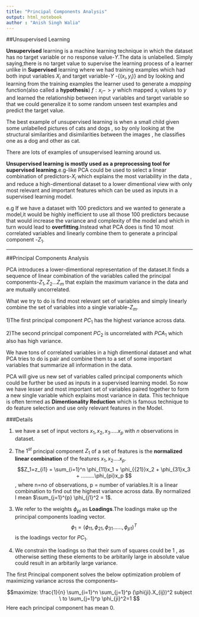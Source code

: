 ```yaml
---
title: "Principal Components Analysis"
output: html_notebook
author : "Anish Singh Walia"
---
```


##Unsupervised Learning

__Unsupervised__ learning is a machine learning technique in which the dataset has no target variable or no response value-$Y$.The data is unlabelled.
Simply saying,there is no target value to supervise the learning process of a learner unlike in __Supervised__ learning where we had training examples which had both input variables $X_i$ and target variable-$Y$ -{$(x_i,y_i)$} and by looking and learning from the training examples the learner used to generate a *mapping* function(also called a __hypothesis__) $f : x_i-> y$ which mapped $x_i$ values to $y$ and learned the relationship between input variables and target variable so that we could generalize it to some random unseen test examples and predict the target value.

The best example of unsupervised learning is when a small child given some unlabelled pictures of cats and dogs , so by only looking at the structural similarities and disimilarities between the images , he classifies one as a dog and other as cat.

There are lots of examples of unsupervised learning around us.

__Unsupervised learning is mostly used as a preprocessing tool for supervised learning__.e.g-like PCA could be used to select a linear combination of predictors-$X_i$ which explains the most variability in the data , and reduce a high-dimentional dataset to a lower dimentional view with only most relevant and important features which can be used as inputs in a supervised learning model.

e.g If we have a dataset with 100 predictors and we wanted to generate a model,it would be highly inefficient to use all those 100 predictors because that would increase the variance and complexity of the model and which in turn would lead to __overfitting__.Instead what PCA does is find 10 most correlated variables and linearly combine them to generate a principal component -$Z_1$. 

----------------------


##Principal Components Analysis

PCA introduces a lower-dimentional representation of the dataset.It finds a sequence of linear combination of the variables called the principal components-$Z_1,Z_2...Z_m$ that explain the maximum variance in the data and are mutually uncorrelated.

What we try to do is find most relevant set of variables and simply linearly combine the set of variables into a single variable-$Z_m$.

1)The first principal component $PC_1$ has the highest variance across data.

2)The second principal component $PC_2$ is uncorrelated with $PCA_1$ which also has high variance.

We have tons of correlated variables in a high dimentional dataset and what PCA tries to do is pair and combine them to a set of some important variables that summarize all information in the data.

PCA will give us new set of variables called principal components which could be further be used as inputs in a supervised learning model.
So now we have lesser and most important set of variables paired together to form a new single variable which explains most variance in data.
This technique is often termed as __Dimentionality Reduction__ which is famous technique to do feature selection and use only relevant features in the Model.


###Details

1) we have a set of input vectors $x_1,x_2,x_3.....x_p$ with $n$ observations in dataset.

2) The $1^{st}$ principal component $Z_1$ of a set of features is the __normalized linear combination__ of the features $x_1,x_2....x_p$.
    $$Z_1=z_{i1} = \sum_{i=1}^n \phi_{11}x_1 + \phi_{{21}}x_2 + \phi_{31}x_3 + .........\phi_{pi}x_p $$,
where n=no of observations, p = number of variables.It is a linear combination to find out the highest variance across data.
By normalized I mean $\sum_{j=1}^{p} \phi_{j1}^2 = 1$.

3) We refer to the weights $\phi_{pi}$ as __Loadings__.The loadings make up the principal components loading vector.
$$\phi_1 = (\phi_{11},\phi_{21},\phi_{31}......,\phi_{p1})^T$$ is the loadings vector for $PC_1$.

4) We constrain the loadings so that their sum of squares could be 1 , as otherwise setting these elements to be arbitarily large in absolute value could result in an arbitarily large variance.



The first Principal component solves the below optimization problem of maximizing variance across the components--

$$maximize: \frac{1}{n} \sum_{i=1}^n \sum_{j=1}^p (\phi{ji}.X_{ij})^2  subject \ to \sum_{j=1}^p \phi_{ji}^2=1  $$
Here each principal component has mean 0.


